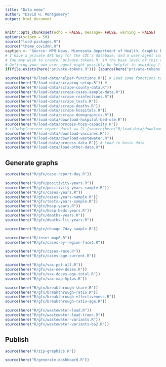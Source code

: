 ```yaml
---
title: "Data memo"
author: "David H. Montgomery"
output: html_document
---
```


```r
knitr::opts_chunk$set(echo = FALSE, message= FALSE, warning = FALSE)
options(scipen = 50)
source("load-packages.R")
source("theme_covidmn.R")
caption <- "Source: MPR News, Minnesota Department of Health. Graphic by David H. Montgomery"
# I have a private API key for the CDC's database, and a user-agent issued by the state of Minnesota, for scraping purposes
# You may wish to create `private-tokens.R` in the base level of this repository, and in it define cdc_token with your own API key
# Defining your own user_agent might possibly be helpful in avoiding firewall issues, or could do nothing ¯\_(ツ)_/¯ 
if(file.exists(here("private-tokens.R"))) {source(here("private-tokens.R"))} else {user_agent <- ""; cdc_token <- ""}
```

```r
source(here("R/load-data/helper-functions.R")) # Load some functions to help process this code
source(here("R/load-data/scraping-setup.R")) # 
source(here("R/load-data/scrape-county-data.R"))
source(here("R/load-data/scrape-cases-sample-date.R"))
source(here("R/load-data/scrape-reinfections.R"))
source(here("R/load-data/scrape_tests.R"))
source(here("R/load-data/scrape-deaths.R"))
source(here("R/load-data/scrape-hospitals.R"))
source(here("R/load-data/scrape-demographics.R"))
source(here("R/load-data/download-hospital-bed-use.R"))
source(here("R/load-data/process-hosp-capacity.R"))
# if(wday(current_report_date) == 2) {source(here("R/load-data/download-breakthroughs.R"))}
source(here("R/load-data/download-vaccines.R"))
source(here("R/load-data/download-wastewater.R"))
source(here("R/load-data/process-data.R")) # Load in basic data
source(here("R/load-data/load-other-data.R"))
```

## Generate graphs

```r
source(here("R/gfx/case-report-day.R"))
```

```r
source(here("R/gfx/positivity-years.R"))
source(here("R/gfx/positivity-years-sample.R"))
source(here("R/gfx/cases-years.R"))
source(here("R/gfx/cases-years-sample.R"))
source(here("R/gfx/tests-years-sample.R"))
source(here("R/gfx/hosp-years.R"))
source(here("R/gfx/hosp-beds-years.R"))
source(here("R/gfx/deaths-years.R"))
source(here("R/gfx/deaths-ltc-years.R"))
```

```r
source(here("R/gfx/change-7day-sample.R"))
```

```r
source(here("R/inset-map8.R"))
source(here("R/gfx/cases-by-region-facet.R"))
```

```r
source(here("R/gfx/cases-race.R"))
source(here("R/gfx/cases-age-current.R"))
```

```r
source(here("R/gfx/vax-pct-all.R"))
source(here("R/gfx/vax-new-doses.R"))
source(here("R/gfx/vax-doses-age-total.R"))
source(here("R/gfx/vax-map-5plus.R"))
```

```r
source(here("R/gfx/breakthrough-share.R"))
source(here("R/gfx/breakthrough-ratio.R"))
source(here("R/gfx/breakthrough-effectiveness.R"))
source(here("R/gfx/breakthrough-ratio-age.R"))
```

```r
source(here("R/gfx/wastewater-load.R"))
source(here("R/gfx/wastewater-load-trunc.R"))
source(here("R/gfx/wastewater-variants.R"))
source(here("R/gfx/wastewater-variants-ba2.R"))
```

## Publish

```r
source(here("R/zip-graphics.R"))
```

```r
source(here("R/generate-dashboard.R"))
```